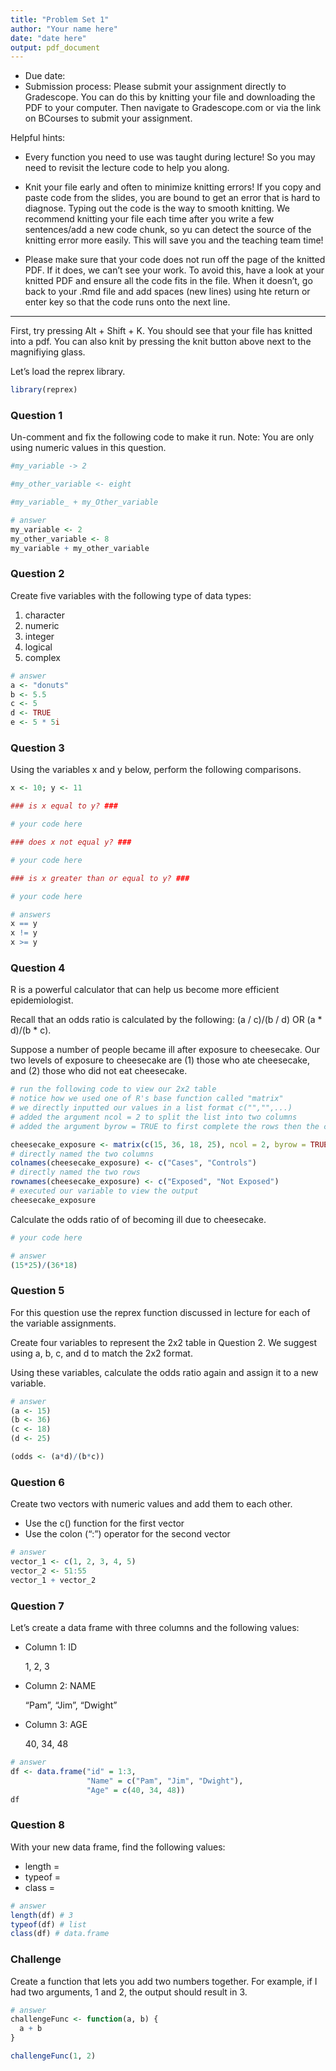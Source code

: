```yaml
---
title: "Problem Set 1"
author: "Your name here"
date: "date here"
output: pdf_document
---
```


* Due date: 
* Submission process: Please submit your assignment directly to Gradescope. You can do this by knitting your file and downloading the PDF to your computer. Then navigate to Gradescope.com or via the link on BCourses to submit your assignment. 

Helpful hints:

- Every function you need to use was taught during lecture! So you may need to revisit the lecture code to help you along.

- Knit your file early and often to minimize knitting errors! If you copy and paste code from the slides, you are bound to get an error that is hard to diagnose. Typing out the code is the way to smooth knitting. We recommend knitting your file each time after you write a few sentences/add a new code chunk, so yu can detect the source of the knitting error more easily. This will save you and the teaching team time!

- Please make sure that your code does not run off the page of the knitted PDF. If it does, we can't see your work. To avoid this, have a look at your knitted PDF and ensure all the code fits in the file. When it doesn't, go back to your .Rmd file and add spaces (new lines) using hte return or enter key so that the code runs onto the next line.

--------------------------------------------------------------------------------
\newpage 

First, try pressing Alt + Shift + K. You should see that your file has knitted into a pdf. You can also knit by pressing the knit button above next to the magnifiying glass.

Let's load the reprex library.
```r
library(reprex)
```

### Question 1

Un-comment and fix the following code to make it run. Note: You are only using numeric values in this question.

```r
#my_variable -> 2

#my_other_variable <- eight

#my_variable_ + my_Other_variable

# answer
my_variable <- 2
my_other_variable <- 8
my_variable + my_other_variable
```

\newpage

### Question 2

Create five variables with the following type of data types:

  1. character
  2. numeric
  3. integer
  4. logical
  5. complex
  
```r
# answer
a <- "donuts"
b <- 5.5
c <- 5
d <- TRUE
e <- 5 * 5i
```

\newpage

### Question 3

Using the variables x and y below, perform the following comparisons.

```r
x <- 10; y <- 11

### is x equal to y? ###

# your code here

### does x not equal y? ###

# your code here

### is x greater than or equal to y? ###

# your code here

# answers
x == y
x != y
x >= y
```


\newpage

### Question 4

R is a powerful calculator that can help us become more efficient epidemiologist. 

Recall that an odds ratio is calculated by the following: (a / c)/(b / d) OR (a * d)/(b * c). 

Suppose a number of people became ill after exposure to cheesecake. Our two levels of exposure to cheesecake are (1) those who ate cheesecake, and (2) those who did not eat cheesecake. 

```r
# run the following code to view our 2x2 table
# notice how we used one of R's base function called "matrix"
# we directly inputted our values in a list format c("","",...) 
# added the argument ncol = 2 to split the list into two columns
# added the argument byrow = TRUE to first complete the rows then the columns

cheesecake_exposure <- matrix(c(15, 36, 18, 25), ncol = 2, byrow = TRUE)
# directly named the two columns
colnames(cheesecake_exposure) <- c("Cases", "Controls")
# directly named the two rows
rownames(cheesecake_exposure) <- c("Exposed", "Not Exposed")
# executed our variable to view the output
cheesecake_exposure
```

Calculate the odds ratio of of becoming ill due to cheesecake.

```r
# your code here

# answer
(15*25)/(36*18)
```

\newpage

### Question 5

For this question use the reprex function discussed in lecture for each of the variable assignments.

Create four variables to represent the 2x2 table in Question 2. We suggest using a, b, c, and d to match the 2x2 format.

Using these variables, calculate the odds ratio again and assign it to a new variable.

```r
# answer
(a <- 15)
(b <- 36)
(c <- 18)
(d <- 25)

(odds <- (a*d)/(b*c))
```

\newpage

### Question 6

Create two vectors with numeric values and add them to each other. 

- Use the c() function for the first vector
- Use the colon (":") operator for the second vector

```r
# answer
vector_1 <- c(1, 2, 3, 4, 5)
vector_2 <- 51:55
vector_1 + vector_2
```

\newpage

### Question 7

Let's create a data frame with three columns and the following values:

- Column 1: ID

  1, 2, 3
  
- Column 2: NAME

  "Pam", "Jim", "Dwight"
  
- Column 3: AGE

  40, 34, 48

```r
# answer
df <- data.frame("id" = 1:3, 
                 "Name" = c("Pam", "Jim", "Dwight"), 
                 "Age" = c(40, 34, 48))
df
```

\newpage

### Question 8

With your new data frame, find the following values:

- length = 
- typeof = 
- class = 
  
```r
# answer
length(df) # 3
typeof(df) # list
class(df) # data.frame
```


\newpage

### Challenge

Create a function that lets you add two numbers together. For example, if I had two arguments, 1 and 2, the output should result in 3.

```r
# answer
challengeFunc <- function(a, b) {
  a + b
}

challengeFunc(1, 2)
```

